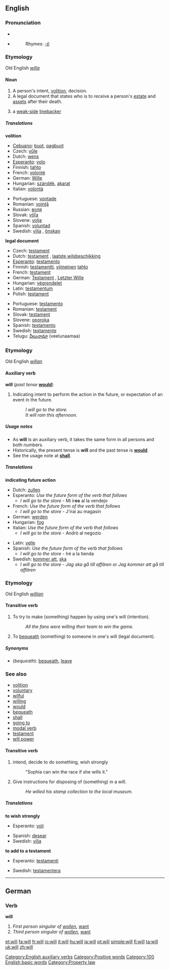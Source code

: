 {{see|Will}}
==English==

{{rank|said|would|been|47|will|no|them|when}}

===Pronunciation===
* {{IPA|[[RP]] /wɪl/}}
*{{audio|en-us-will.ogg|Audio (US)}}
*:Rhymes: [[Rhymes:English:-ɪl|-ɪl]]

===Etymology===
Old English ''[[willa]]''
====Noun====
{{en-noun}}

#<!--DefA-->A person's intent, [[volition]], decision.
#<!--DefB-->A legal document that states who is to receive a person's [[estate]] and [[asset]]s after their death.
#{{fb}} a [[weak side|weak-side]] [[linebacker]]

=====Translations=====
<!--DefA-->'''volition'''
{{top}}
*[[Cebuano]]: [[buot]], [[pagbuot]]
*Czech: [[vůle]] {{f}}
*Dutch: [[wens]] {{m}}
*[[Esperanto]]: [[volo]]
*Finnish: [[tahto]]
*French: [[volonté]] {{f}}
*German: [[Wille]] {{m}}
*Hungarian: [[szándék]], [[akarat]]
*Italian: [[volontà]] {{f}}
{{mid}}
*Portuguese: [[vontade]] {{f}}
*Romanian: [[voinţă]] {{f}}
*Russian: [[воля]] {{f}}
*Slovak: [[vôľa]] {{f}}
*Slovene: [[volja]] {{f}}
*Spanish: [[voluntad]] {{f}}
*Swedish: [[vilja]] {{c}}, [[önskan]] {{c}}
{{bottom}}

<!--DefB-->'''legal document'''
{{top}}
*Czech: [[testament#Czech|testament]] {{m}}
*Dutch: [[testament]] {{n}}, [[laatste wilsbeschikking]] {{f}}
*[[Esperanto]]: [[testamento#Esperanto|testamento]]
*Finnish: [[testamentti]], [[viimeinen]] [[tahto]]
*French: [[testament#French|testament]] {{m}}
*German: [[Testament]] {{n}}, [[Letzter Wille]] {{m}}
*Hungarian: [[végrendelet]]
*Latin:  [[testamentum]] {{n}}
*Polish: [[testament#Polish|testament]] {{m}}
{{mid}}
*Portuguese: [[testamento#Portuguese|testamento]] {{m}}
*Romanian: [[testament#Romanian|testament]] {{n}}
*Slovak: [[testament#Slovak|testament]] {{m}}
*Slovene: [[oporoka]] {{f}}
*Spanish: [[testamento]] {{m}}
*Swedish: [[testamente]] {{n}}
*Telugu: [[వీలునామా]] (veelunaamaa)
{{bottom}}

===Etymology===
Old English ''[[willan]]''
====Auxiliary verb====
'''will''' (''past tense'' '''[[would]]''')

#<!--DefC-->Indicating intent to perform the action in the future, or expectation of an event in the future.
#:''I will go to the store.''
#:''It will rain this afternoon.''
<!--There are actually many more meanings as an auxiliary verb.-->

=====Usage notes=====
*As '''will''' is an auxiliary verb, it takes the same form in all persons and both numbers.
*Historically, the present tense is '''will''' and the past tense is '''[[would]]'''.
*See the usage note at '''[[shall]]'''.

=====Translations=====

<!--DefC-->'''indicating future action'''
{{top}}
*Dutch: [[zullen]]
*Esperanto: ''Use the future form of the verb that follows''
**''I will go to the store'' - Mi ir'''os''' al la vendejo
*French: ''Use the future form of the verb that follows''
**''I will go to the store'' - J'irai au magasin
*German: [[werden]]
*Hungarian: [[fog]]
*Italian: ''Use the future form of the verb that follows''
**''I will go to the store'' - Andrò al negozio
{{mid}}
*Latin: [[velle]]
*Spanish: ''Use the future form of the verb that follows''
**''I will go to the store'' - Iré a la tienda
*Swedish: [[kommer att]], [[ska]]
**''I will go to the store'' - ''Jag ska gå till affären'' or ''Jag kommer att gå till affären''
{{bottom}}

===Etymology===
Old English ''[[willian]]''
====Transitive verb====
{{en-verb}}

#<!--DefD-->To try to make (something) happen by using one's will (intention).
#:''All the fans were willing their team to win the game.''
#<!--DefE-->To [[bequeath]] (something) to someone in one's will (legal document).

=====Synonyms=====
*<!--DefE-->(''bequeath''): [[bequeath]], [[leave]]

===See also===
*[[volition]]
*[[voluntary]]
*[[wilful]]
*[[willing]]
*[[would]]
*[[bequeath]]
*[[shall]]
*[[going to]]
*[[modal verb]]
*[[testament]]
*[[will power]]

====Transitive verb====
{{en-verb}}

#<!--DefF--> intend, decide to do something, wish strongly
#: "Sophia can win the race if she wills it."
#<!--DefG--> Give instructions for disposing of (something) in a will.
#:''He willed his stamp collection to the local museum.''

=====Translations=====
<!--DefF-->'''to wish strongly'''
{{top}}
*Esperanto: [[voli]]
{{mid}}
*Spanish: [[desear]]
*Swedish: [[vilja]]
{{bottom}}

<!--DefG-->'''to add to a testament'''
{{top}}
*Esperanto: [[testamenti]]
{{mid}}
*Swedish: [[testamentera]]
{{bottom}}

----

==German==

===Verb===
'''will'''
#<!--DefH--> ''First person singular of [[wollen]]'', [[want]]
#<!--DefI--> ''Third person singular of [[wollen]]'', [[want]]

[[Category:English auxiliary verbs]]
[[Category:Positive words]]
[[Category:100 English basic words]]
[[Category:Property law]]

[[et:will]]
[[fa:will]]
[[fr:will]]
[[io:will]]
[[it:will]]
[[hu:will]]
[[ja:will]]
[[pt:will]]
[[simple:will]]
[[fi:will]]
[[ta:will]]
[[uk:will]]
[[zh:will]]